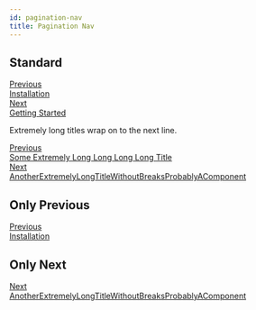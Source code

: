 ```yaml
---
id: pagination-nav
title: Pagination Nav
---
```



## Standard

<Playground>
  <nav class="pagination-nav">
    <div class="pagination-nav__item">
      <a class="pagination-nav__link" href="#url">
        <div class="pagination-nav__sublabel">Previous</div>
        <div class="pagination-nav__label">Installation</div>
      </a>
    </div>
    <div class="pagination-nav__item pagination-nav__item--next">
      <a class="pagination-nav__link" href="#url">
        <div class="pagination-nav__sublabel">Next</div>
        <div class="pagination-nav__label">Getting Started</div>
      </a>
    </div>
  </nav>
</Playground>

Extremely long titles wrap on to the next line.

<Playground>
  <nav class="pagination-nav">
    <div class="pagination-nav__item">
      <a class="pagination-nav__link" href="#url">
        <div class="pagination-nav__sublabel">Previous</div>
        <div class="pagination-nav__label">
          Some Extremely Long Long Long Long Title
        </div>
      </a>
    </div>
    <div class="pagination-nav__item pagination-nav__item--next">
      <a class="pagination-nav__link" href="#url">
        <div class="pagination-nav__sublabel">Next</div>
        <div class="pagination-nav__label">
          AnotherExtremelyLongTitleWithoutBreaksProbablyAComponent
        </div>
      </a>
    </div>
  </nav>
</Playground>

## Only Previous

<Playground>
  <nav class="pagination-nav">
    <div class="pagination-nav__item">
      <a class="pagination-nav__link" href="#url">
        <div class="pagination-nav__sublabel">Previous</div>
        <div class="pagination-nav__label">Installation</div>
      </a>
    </div>
  </nav>
</Playground>

## Only Next

<Playground>
  <nav class="pagination-nav">
    <div class="pagination-nav__item"> </div>
    <div class="pagination-nav__item pagination-nav__item--next">
      <a class="pagination-nav__link" href="#url">
        <div class="pagination-nav__sublabel">Next</div>
        <div class="pagination-nav__label">
          AnotherExtremelyLongTitleWithoutBreaksProbablyAComponent
        </div>
      </a>
    </div>
  </nav>
</Playground>
